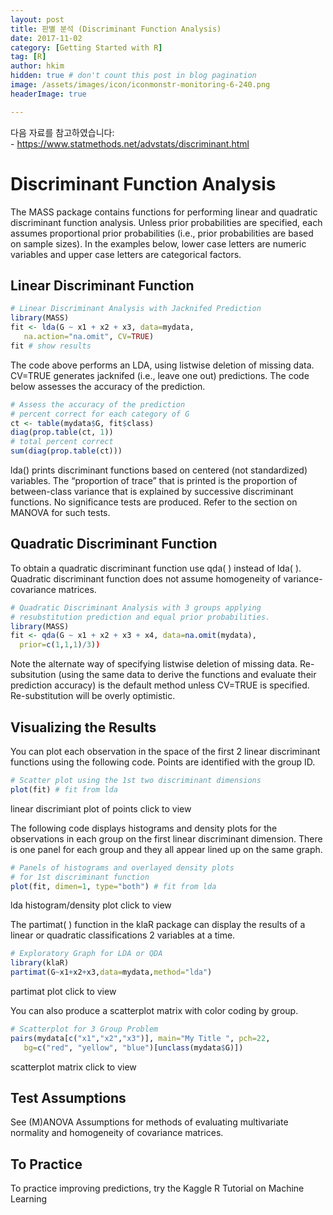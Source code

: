 ```yaml
---
layout: post  
title: 판별 분석 (Discriminant Function Analysis)  
date: 2017-11-02  
category: [Getting Started with R]  
tag: [R]  
author: hkim  
hidden: true # don't count this post in blog pagination  
image: /assets/images/icon/iconmonstr-monitoring-6-240.png  
headerImage: true

---
```


다음 자료를 참고하였습니다:  
- [https://www.statmethods.net/advstats/discriminant.html](https://www.statmethods.net/advstats/discriminant.html)

# Discriminant Function Analysis

The MASS package contains functions for performing linear and quadratic
discriminant function analysis. Unless prior probabilities are specified, each assumes proportional prior probabilities (i.e., prior probabilities are based on sample sizes). In the examples below, lower case letters are numeric variables and upper case letters are categorical factors.

## Linear Discriminant Function

```r
# Linear Discriminant Analysis with Jacknifed Prediction
library(MASS)
fit <- lda(G ~ x1 + x2 + x3, data=mydata,
   na.action="na.omit", CV=TRUE)
fit # show results
```

The code above performs an LDA, using listwise deletion of missing data. CV=TRUE generates jacknifed (i.e., leave one out) predictions. The code below assesses the accuracy of the prediction.

```r
# Assess the accuracy of the prediction
# percent correct for each category of G
ct <- table(mydata$G, fit$class)
diag(prop.table(ct, 1))
# total percent correct
sum(diag(prop.table(ct)))
```

lda() prints discriminant functions based on centered (not standardized) variables. The "proportion of trace" that is printed is the proportion of between-class variance that is explained by successive discriminant functions. No significance tests are produced. Refer to the section on MANOVA for such tests.

## Quadratic Discriminant Function
To obtain a quadratic discriminant function use qda( ) instead of lda( ). Quadratic discriminant function does not assume homogeneity of variance-covariance matrices.

```r
# Quadratic Discriminant Analysis with 3 groups applying
# resubstitution prediction and equal prior probabilities.
library(MASS)
fit <- qda(G ~ x1 + x2 + x3 + x4, data=na.omit(mydata),
  prior=c(1,1,1)/3))
```

Note the alternate way of specifying listwise deletion of missing data. Re-subsitution (using the same data to derive the functions and evaluate their prediction accuracy) is the default method unless CV=TRUE is specified. Re-substitution will be overly optimistic.

## Visualizing the Results
You can plot each observation in the space of the first 2 linear discriminant functions using the following code. Points are identified with the group ID.

```r
# Scatter plot using the 1st two discriminant dimensions
plot(fit) # fit from lda
```

linear discrimiant plot of points click to view

The following code displays histograms and density plots for the observations in each group on the first linear discriminant dimension. There is one panel for each group and they all appear lined up on the same graph.

```r
# Panels of histograms and overlayed density plots
# for 1st discriminant function
plot(fit, dimen=1, type="both") # fit from lda
```

lda histogram/density plot click to view

The partimat( ) function in the klaR package can display the results of a linear or quadratic classifications 2 variables at a time.

```r
# Exploratory Graph for LDA or QDA
library(klaR)
partimat(G~x1+x2+x3,data=mydata,method="lda")
```

partimat plot click to view

You can also produce a scatterplot matrix with color coding by group.

```r
# Scatterplot for 3 Group Problem
pairs(mydata[c("x1","x2","x3")], main="My Title ", pch=22,
   bg=c("red", "yellow", "blue")[unclass(mydata$G)])
```

scatterplot matrix click to view

## Test Assumptions
See (M)ANOVA Assumptions for methods of evaluating multivariate normality and homogeneity of covariance matrices.

## To Practice
To practice improving predictions, try the Kaggle R Tutorial on Machine Learning
